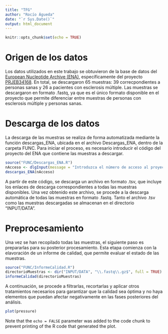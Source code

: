 ```yaml
---
title: "TFG"
author: "Rocío Águeda"
date: "`r Sys.Date()`"
output: html_document
---
```


```r
knitr::opts_chunk$set(echo = TRUE)
```

# Origen de los datos

Los datos utilizados en este trabajo se obtuvieron de la base de datos del [European Nucleotide Archive (ENA)](https://www.ebi.ac.uk/ena/browser/home), específicamente del proyecto [PRJEB34168](https://www.ebi.ac.uk/ena/browser/view/PRJEB34168). En total, se descargaron 65 muestras: 39 correcpondientes a personas sanas y 26 a pacientes con esclerosis múltiple. Las muestras se descargaron en formato .fastq, ya que es el único formato disponible en el proyecto que permite diferenciar entre muestras de personas con esclerosis múltiple y personas sanas.

# Descarga de los datos

La descarga de las muestras se realiza de forma automatizada mediante la función descargas_ENA, ubicada en el archivo Descargas_ENA, dentro de la carpeta FUNC. 
Para iniciar el proceso, es necesario introducir el código del proyecto del ENA que contiene las muestras a descargar.

```r
source("FUNC/Descargas_ENA.R")
nAcceso <- dlgInput(message = "Introduzca el número de acceso al proyecto ENA: ")$res
descargas_ENA(nAcceso)
```

A partir de este código, se descarga un archivo en formato .tsv, que incluye los enlaces de descarga correspondientes a todas las muestras disponibles. Una vez obtenido este archivo, se procede a la descarga automática de todas las muestras en formato .fastq. Tanto el archivo .tsv como las muestras descargadas se almacenan en el directorio "INPUT/DATA".


# Preprocesamiento

Una vez se han recopilado todas las muestras, el siguiente paso es prepararlas para su posterior procesamiento. 
Esta etapa comienza con la elavoración de un informe de calidad, que permite evaluar el estado de las muestras.

```r
source("FUNC/InformeCalidad.R")
directorioMuestras <- dir("INPUT/DATA", "\\.fastq\\.gz$", full = TRUE)
informeCalidad(directorioMuestras)
```

A continuación, se procede a filtrarlas, recortarlas y aplicar otros tratamientos necesarios para garantizar que la calidad sea 
óptima y no haya elementos que puedan afectar negativamente en las fases posteriores del análisis.


```r
plot(pressure)
```

Note that the `echo = FALSE` parameter was added to the code chunk to prevent printing of the R code that generated the plot.
